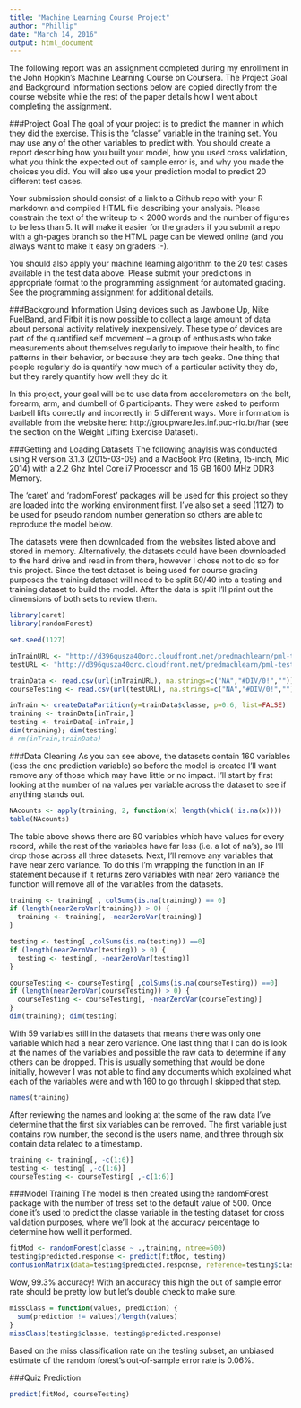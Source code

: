 ```yaml
---
title: "Machine Learning Course Project"
author: "Phillip"
date: "March 14, 2016"
output: html_document
---
```




The following report was an assignment completed during my enrollment in the John Hopkin's Machine Learning Course on Coursera.  The Project Goal and Background Information sections below are copied directly from the course website while the rest of the paper details how I went about completing the assignment. 



###Project Goal
The goal of your project is to predict the manner in which they did the exercise. This is the “classe” variable in the training set. You may use any of the other variables to predict with. You should create a report describing how you built your model, how you used cross validation, what you think the expected out of sample error is, and why you made the choices you did. You will also use your prediction model to predict 20 different test cases.

Your submission should consist of a link to a Github repo with your R markdown and compiled HTML file describing your analysis. Please constrain the text of the writeup to < 2000 words and the number of figures to be less than 5. It will make it easier for the graders if you submit a repo with a gh-pages branch so the HTML page can be viewed online (and you always want to make it easy on graders :-).

You should also apply your machine learning algorithm to the 20 test cases available in the test data above. Please submit your predictions in appropriate format to the programming assignment for automated grading. See the programming assignment for additional details.



###Background Information
Using devices such as Jawbone Up, Nike FuelBand, and Fitbit it is now possible to collect a large amount of data about personal activity relatively inexpensively. These type of devices are part of the quantified self movement – a group of enthusiasts who take measurements about themselves regularly to improve their health, to find patterns in their behavior, or because they are tech geeks. One thing that people regularly do is quantify how much of a particular activity they do, but they rarely quantify how well they do it. 

In this project, your goal will be to use data from accelerometers on the belt, forearm, arm, and dumbell of 6 participants. They were asked to perform barbell lifts correctly and incorrectly in 5 different ways. More information is available from the website here: http://groupware.les.inf.puc-rio.br/har (see the section on the Weight Lifting Exercise Dataset).



###Getting and Loading Datasets 
The following anaylsis was conducted using R version 3.1.3 (2015-03-09) and a MacBook Pro (Retina, 15-inch, Mid 2014) with a 2.2 Ghz Intel Core i7 Processor and 16 GB 1600 MHz DDR3 Memory.  

The 'caret' and 'radomForest' packages will be used for this project so they are loaded into the working environment first.  I've also set a seed (1127) to be used for pseudo random number generation so others are able to reproduce the model below.  

The datasets were then downloaded from the websites listed above and stored in memory.  Alternatively, the datasets could have been downloaded to the hard drive and read in from there, however I chose not to do so for this project.  Since the test dataset is being used for course grading purposes the training dataset will need to be split 60/40 into a testing and training dataset to build the model.  After the data is split I'll print out the dimensions of both sets to review them.  
 
 
```r
library(caret)
library(randomForest)

set.seed(1127)

inTrainURL <- "http://d396qusza40orc.cloudfront.net/predmachlearn/pml-training.csv"
testURL <- "http://d396qusza40orc.cloudfront.net/predmachlearn/pml-testing.csv"

trainData <- read.csv(url(inTrainURL), na.strings=c("NA","#DIV/0!",""))
courseTesting <- read.csv(url(testURL), na.strings=c("NA","#DIV/0!",""))

inTrain <- createDataPartition(y=trainData$classe, p=0.6, list=FALSE)
training <- trainData[inTrain,]
testing <- trainData[-inTrain,]
dim(training); dim(testing)
# rm(inTrain,trainData)
```



###Data Cleaning
As you can see above, the datasets contain 160 variables (less the one prediction variable) so before the model is created I'll want remove any of those which may have little or no impact.  I'll start by first looking at the number of na values per variable across the dataset to see if anything stands out.    


```r
NAcounts <- apply(training, 2, function(x) length(which(!is.na(x))))
table(NAcounts)
```


The table above shows there are 60 variables which have values for every record, while the rest of the variables have far less (i.e. a lot of na's), so I'll drop those across all three datasets. Next, I'll remove any variables that have near zero variance.  To do this I'm wrapping the function in an IF statement because if it returns zero variables with near zero variance the function will remove all of the variables from the datasets. 


```r
training <- training[ , colSums(is.na(training)) == 0]
if (length(nearZeroVar(training)) > 0) {
  training <- training[, -nearZeroVar(training)] 
}

testing <- testing[ ,colSums(is.na(testing)) ==0]
if (length(nearZeroVar(testing)) > 0) {
  testing <- testing[, -nearZeroVar(testing)] 
}

courseTesting <- courseTesting[ ,colSums(is.na(courseTesting)) ==0]
if (length(nearZeroVar(courseTesting)) > 0) {
  courseTesting <- courseTesting[, -nearZeroVar(courseTesting)] 
}
dim(training); dim(testing)
```


With 59 variables still in the datasets that means there was only one variable which had a near zero variance.  One last thing that I can do is look at the names of the variables and possible the raw data to determine if any others can be dropped.  This is usually something that would be done initially, however I was not able to find any documents which explained what each of the variables were and with 160 to go through I skipped that step.  


```r
names(training)
```


After reviewing the names and looking at the some of the raw data I've determine that the first six variables can be removed.  The first variable just contains row number, the second is the users name, and three through six contain data related to a timestamp.


```r
training <- training[, -c(1:6)]  
testing <- testing[ ,-c(1:6)]
courseTesting <- courseTesting[ ,-c(1:6)]
```


###Model Training
The model is then created using the randomForest package with the number of tress set to the default value of 500.  Once done it's used to predict the classe variable in the testing dataset for cross validation purposes, where we'll look at the accuracy percentage to determine how well it performed.  


```r
fitMod <- randomForest(classe ~ .,training, ntree=500)
testing$predicted.response <- predict(fitMod, testing)
confusionMatrix(data=testing$predicted.response, reference=testing$classe, positive='yes')
```


Wow, 99.3% accuracy!  With an accuracy this high the out of sample error rate should be pretty low but let's double check to make sure. 


```r
missClass = function(values, prediction) {
  sum(prediction != values)/length(values)
}
missClass(testing$classe, testing$predicted.response)
```


Based on the miss classification rate on the testing subset, an unbiased estimate of the random forest's out-of-sample error rate is 0.06%.


###Quiz Prediction
```r
predict(fitMod, courseTesting)
```